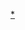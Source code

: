 {{Eiei-decade|2005|21世紀}}

<!--20世紀（因為包含2000年）的分類為必要，參見英語維基分類頁-->
{{Commonscat|Educational institutions established in the 2000s}}

[[Category:20世紀創建的教育機構|*{{PAGENAME}}]]